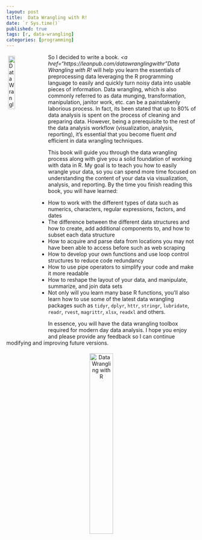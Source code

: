 ```yaml
---
layout: post
title:  Data Wrangling with R!
date: `r Sys.time()`
published: true
tags: [r, data-wrangling]
categories: [programming]
---
```


<a href="http://bradleyboehmke.github.io"><img src="/public/images/DataWranglingCover.jpg" alt="Data Wrangling with R" style="float:left; margin: 5px 10px 5px 5px; width: 19%; height: 19%;"></a>
So I decided to write a book. <em><a href="https://leanpub.com/datawranglingwithr"Data Wrangling with R!</a></em> will help you learn the essentials of preprocessing data leveraging the R programming language to easily and quickly turn noisy data into usable pieces of information. Data wrangling, which is also commonly referred to as data munging, transformation, manipulation, janitor work, etc. can be a painstakenly laborious process. In fact, its been stated that up to 80% of data analysis is spent on the process of cleaning and preparing data. However, being a prerequisite to the rest of the data analysis workflow (visualization, analysis, reporting), it's essential that you become fluent <em>and</em> efficient in data wrangling techniques.<!--more-->  

This book will guide you through the data wrangling process along with give you a solid foundation of working with data in R. My goal is to teach you how to easily wrangle your data, so you can spend more time focused on understanding the content of your data via visualization, analysis, and reporting. By the time you finish reading this book, you will have learned:

- How to work with the different types of data such as numerics, characters, regular expressions, factors, and dates
- The difference between the different data structures and how to create, add additional components to, and how to subset each data structure
- How to acquire and parse data from locations you may not have been able to access before such as web scraping
- How to develop your own functions and use loop control structures to reduce code redundancy
- How to use pipe operators to simplify your code and make it more readable
- How to reshape the layout of your data, and manipulate, summarize, and join data sets
- Not only will you learn many base R functions, you'll also learn how to use some of the latest data wrangling packages such as `tidyr`, `dplyr`, `httr`, `stringr`, `lubridate`, `readr`, `rvest`, `magrittr`, `xlsx`, `readxl` and others.

In essence, you will have the data wrangling toolbox required for modern day data analysis.  I hope you enjoy and please provide any feedback so I can continue modifying and improving future versions.

<center>
<a href="https://leanpub.com/datawranglingwithr"><img src="/public/images/DataWranglingCover.jpg" alt="Data Wrangling with R" align="center" vspace="5" hspace="20" height="35%" width="35%"></a>
</center>

